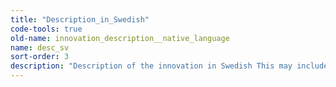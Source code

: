 ```yaml
---
title: "Description_in_Swedish"
code-tools: true
old-name: innovation_description__native_language
name: desc_sv
sort-order: 3
description: "Description of the innovation in Swedish This may include the purpose or function of the innovation and what is new about it and how it works"
---
```


